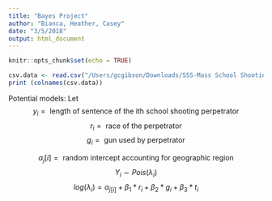 ```yaml
---
title: "Bayes Project"
author: "Bianca, Heather, Casey"
date: "3/5/2018"
output: html_document
---
```


```r
knitr::opts_chunk$set(echo = TRUE)
```

```r
csv.data <- read.csv("/Users/gcgibson/Downloads/SSS-Mass School Shootings BINARY (2) 12-20-2017.csv")
print (colnames(csv.data))
```

Potential models:
Let
$$y_i = \text{ length of sentence of the ith school shooting perpetrator}$$
$$r_i = \text{ race of the perpetrator  }$$
$$g_i = \text{ gun used by perpetrator} $$

$$\alpha_j[i] = \text{ random intercept accounting for geographic region}$$
$$Y_i \sim Pois(\lambda_i)$$
$$log(\lambda_i) = \alpha_{j[i]} + \beta_1*r_i + \beta_2*g_i +  \beta_3*t_i$$
